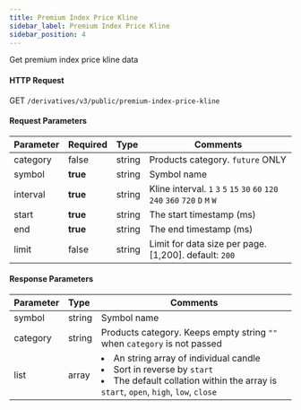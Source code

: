 ```yaml
---
title: Premium Index Price Kline
sidebar_label: Premium Index Price Kline
sidebar_position: 4
---
```


Get premium index price kline data

#### HTTP Request
GET `/derivatives/v3/public/premium-index-price-kline`

#### Request Parameters
| Parameter | Required | Type | Comments|
|:----- |:-------|:-----|------ |
|category |false |string |Products category. `future` ONLY |
|symbol |<b>true</b> |string |Symbol name|
|interval |<b>true</b> |string |Kline interval. `1` `3` `5` `15` `30` `60` `120` `240` `360` `720` `D` `M` `W`  |
|start |<b>true</b> |string |The start timestamp (ms)|
|end |<b>true</b> |string |The end timestamp (ms)|
|limit |false |string |Limit for data size per page. [1,200]. default: `200`|

#### Response Parameters
| Parameter | Type | Comments|
|:----- |:-----|----- |
|symbol |string |Symbol name |
|category |string |Products category. Keeps empty string `""` when `category` is not passed |
|list |array |<li>An string array of individual candle</li><li>Sort in reverse by `start`</li><li>The default collation within the array is `start`, `open`, `high`, `low`, `close`</li> |